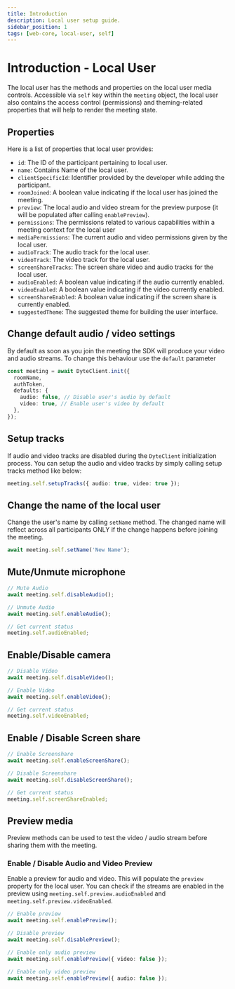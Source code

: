 ```yaml
---
title: Introduction
description: Local user setup guide.
sidebar_position: 1
tags: [web-core, local-user, self]
---
```


# Introduction - Local User

The local user has the methods and properties on the local user media controls.
Accessible via `self` key within the `meeting` object, the local user also
contains the access control (permissions) and theming-related properties that
will help to render the meeting state.

## Properties

Here is a list of properties that local user provides:

- `id`: The ID of the participant pertaining to local user.
- `name`: Contains Name of the local user.
- `clientSpecificId`: Identifier provided by the developer while adding the
  participant.
- `roomJoined`: A boolean value indicating if the local user has joined the
  meeting.
- `preview`: The local audio and video stream for the preview purpose (it will
  be populated after calling `enablePreview`).
- `permissions`: The permissions related to various capabilities within a
  meeting context for the local user
- `mediaPermissions`: The current audio and video permissions given by the local
  user.
- `audioTrack`: The audio track for the local user.
- `videoTrack`: The video track for the local user.
- `screenShareTracks`: The screen share video and audio tracks for the local
  user.
- `audioEnabled`: A boolean value indicating if the audio currently enabled.
- `videoEnabled`: A boolean value indicating if the video currently enabled.
- `screenShareEnabled`: A boolean value indicating if the screen share is
  currently enabled.
- `suggestedTheme`: The suggested theme for building the user interface.

## Change default audio / video settings

By default as soon as you join the meeting the SDK will produce your video and
audio streams. To change this behaviour use the `default` parameter

```ts {5}
const meeting = await DyteClient.init({
  roomName,
  authToken,
  defaults: {
    audio: false, // Disable user's audio by default
    video: true, // Enable user's video by default
  },
});
```

## Setup tracks

If audio and video tracks are disabled during the `DyteClient` initialization
process. You can setup the audio and video tracks by simply calling setup tracks
method like below:

```ts
meeting.self.setupTracks({ audio: true, video: true });
```

## Change the name of the local user

Change the user's name by calling `setName` method. The changed name will
reflect across all participants ONLY if the change happens before joining the
meeting.

```ts
await meeting.self.setName('New Name');
```

## Mute/Unmute microphone

```ts
// Mute Audio
await meeting.self.disableAudio();

// Unmute Audio
await meeting.self.enableAudio();

// Get current status
meeting.self.audioEnabled;
```

## Enable/Disable camera

```ts
// Disable Video
await meeting.self.disableVideo();

// Enable Video
await meeting.self.enableVideo();

// Get current status
meeting.self.videoEnabled;
```

## Enable / Disable Screen share

```ts
// Enable Screenshare
await meeting.self.enableScreenShare();

// Disable Screenshare
await meeting.self.disableScreenShare();

// Get current status
meeting.self.screenShareEnabled;
```

## Preview media

Preview methods can be used to test the video / audio stream before sharing them
with the meeting.

### Enable / Disable Audio and Video Preview

Enable a preview for audio and video. This will populate the `preview` property
for the local user. You can check if the streams are enabled in the preview
using `meeting.self.preview.audioEnabled` and
`meeting.self.preview.videoEnabled`.

```ts
// Enable preview
await meeting.self.enablePreview();

// Disable preview
await meeting.self.disablePreview();

// Enable only audio preview
await meeting.self.enablePreview({ video: false });

// Enable only video preview
await meeting.self.enablePreview({ audio: false });
```
